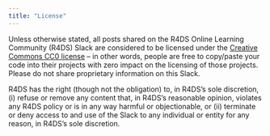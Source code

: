 ```yaml
---
title: "License"
---
```


Unless otherwise stated, all posts shared on the R4DS Online Learning Community (R4DS) Slack are considered to be licensed under the [Creative Commons CC0 license](https://creativecommons.org/share-your-work/public-domain/cc0/) -- in other words, people are free to copy/paste your code into their projects with zero impact on the licensing of those projects. Please do not share proprietary information on this Slack.

R4DS has the right (though not the obligation) to, in R4DS's sole discretion, (i) refuse or remove any content that, in R4DS’s reasonable opinion, violates any R4DS policy or is in any way harmful or objectionable, or (ii) terminate or deny access to and use of the Slack to any individual or entity for any reason, in R4DS’s sole discretion.
